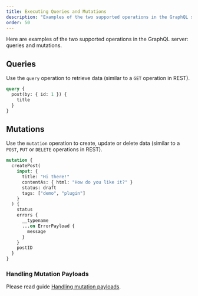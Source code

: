 ```yaml
---
title: Executing Queries and Mutations
description: "Examples of the two supported operations in the GraphQL server: queries and mutations."
order: 50
---
```


Here are examples of the two supported operations in the GraphQL server: queries and mutations.

## Queries

Use the `query` operation to retrieve data (similar to a `GET` operation in REST).

```graphql
query {
  post(by: { id: 1 }) {
    title
  }
}
```

## Mutations

Use the `mutation` operation to create, update or delete data (similar to a `POST`, `PUT` or `DELETE` operations in REST).

```graphql
mutation {
  createPost(
    input: {
      title: "Hi there!"
      contentAs: { html: "How do you like it?" }
      status: draft
      tags: ["demo", "plugin"]
    }
  ) {
    status
    errors {
      __typename
      ...on ErrorPayload {
        message
      }
    }
    postID
  }
}
```

### Handling Mutation Payloads

Please read guide [Handling mutation payloads](/guides/interact/handling-mutation-payloads).

